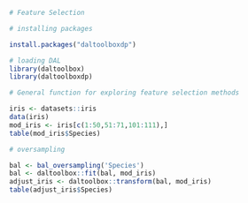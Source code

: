 ```r
# Feature Selection

# installing packages

install.packages("daltoolboxdp")
```

```r
# loading DAL
library(daltoolbox)
library(daltoolboxdp)
```


```r
# General function for exploring feature selection methods

iris <- datasets::iris
data(iris)
mod_iris <- iris[c(1:50,51:71,101:111),]
table(mod_iris$Species)
```

```r
# oversampling

bal <- bal_oversampling('Species')
bal <- daltoolbox::fit(bal, mod_iris)
adjust_iris <- daltoolbox::transform(bal, mod_iris)
table(adjust_iris$Species)
```

